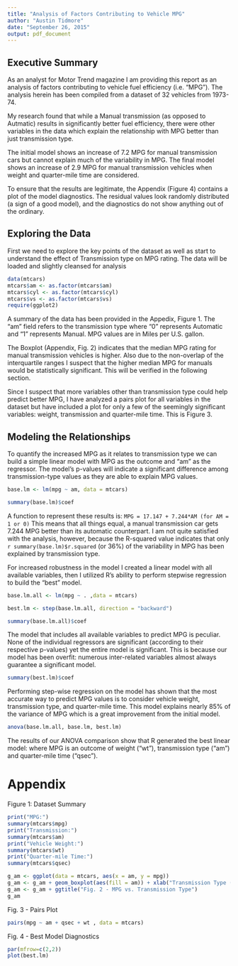 ```yaml
---
title: "Analysis of Factors Contributing to Vehicle MPG"
author: "Austin Tidmore"
date: "September 26, 2015"
output: pdf_document
---
```


## Executive Summary
As an analyst for Motor Trend magazine I am providing this report as an analysis of factors contributing to vehicle fuel efficiency (i.e. "MPG"). The analysis herein has been compiled from a dataset of 32 vehicles from 1973-74. 

My research found that while a Manual transmission (as opposed to Autmatic) results in significantly better fuel efficiency, there were other variables in the data which explain the relationship with MPG better than just transmission type.

The initial model shows an increase of 7.2 MPG for manual transmission cars but cannot explain much of the variability in MPG. The final model shows an increase of 2.9 MPG for manual transmission vehicles when weight and quarter-mile time are considered.

To ensure that the results are legitimate, the Appendix (Figure 4) contains a plot of the model diagnostics. The residual values look randomly distributed (a sign of a good model), and the diagnostics do not show anything out of the ordinary.

## Exploring the Data
First we need to explore the key points of the dataset as well as start to understand the effect of Transmission type on MPG rating. The data will be loaded and slightly cleansed for analysis

```r
data(mtcars)
mtcars$am <- as.factor(mtcars$am)
mtcars$cyl <- as.factor(mtcars$cyl) 
mtcars$vs <- as.factor(mtcars$vs) 
require(ggplot2)
```

A summary of the data has been provided in the Appedix, Figure 1. The "am" field refers to the transmission type where "0" represents Automatic and "1" represents Manual. MPG values are in Miles per U.S. gallon.

The Boxplot (Appendix, Fig. 2) indicates that the median MPG rating for manual transmission vehicles is higher. Also due to the non-overlap of the interquartile ranges I suspect that the higher median MPG for manuals would be statistically significant. This will be verified in the following section. 

Since I suspect that more variables other than transmission type could help predict better MPG, I have analyzed a pairs plot for all variables in the dataset but have included a plot for only a few of the seemingly significant variables: weight, transmission and quarter-mile time. This is Figure 3.

## Modeling the Relationships

To quantify the increased MPG as it relates to transmission type we can build a simple linear model with MPG as the outcome and "am" as the regressor. The model's p-values will indicate a significant difference among transmission-type values as they are able to explain MPG values.

```r
base.lm <- lm(mpg ~ am, data = mtcars)

summary(base.lm)$coef
```
A function to represent these results is: `MPG = 17.147 + 7.244*AM (for AM = 1 or 0)` This means that all things equal, a manual transmission car gets 7.244 MPG better than its automatic counterpart. I am not quite satisfied with the analysis, however, because the R-squared value indicates that only `r summary(base.lm)$r.squared` (or 36%) of the variability in MPG has been explained by transmission type. 

For increased robustness in the model I created a linear model with all available variables, then I utilized R's ability to perform stepwise regression to build the "best" model. 

```r
base.lm.all <- lm(mpg ~ . ,data = mtcars)

best.lm <- step(base.lm.all, direction = "backward")
```

```r
summary(base.lm.all)$coef
```
The model that includes all available variables to predict MPG is peculiar. None of the individual regressors are significant (according to their respective p-values) yet the entire model is significant. This is because our model has been overfit: numerous inter-related variables almost always guarantee a significant model.

```r
summary(best.lm)$coef
```
Performing step-wise regression on the model has shown that the most accurate way to predict MPG values is to consider vehicle weight, transmission type, and quarter-mile time. This model explains nearly 85% of the variance of MPG which is a great improvement from the initial model.

```r
anova(base.lm.all, base.lm, best.lm)
```
The results of our ANOVA comparison show that R generated the best linear model: where MPG is an outcome of weight ("wt"), transmission type ("am") and quarter-mile time ("qsec").




# Appendix
Figure 1: Dataset Summary
```r
print("MPG:")
summary(mtcars$mpg)
print("Transmission:")
summary(mtcars$am)
print("Vehicle Weight:")
summary(mtcars$wt)
print("Quarter-mile Time:")
summary(mtcars$qsec)
```


```r
g_am <- ggplot(data = mtcars, aes(x = am, y = mpg))
g_am <- g_am + geom_boxplot(aes(fill = am)) + xlab("Transmission Type (0: Auto, 1: Manual)") 
g_am <- g_am + ggtitle("Fig. 2 - MPG vs. Transmission Type")
g_am
```

Fig. 3 - Pairs Plot  
```r
pairs(mpg ~ am + qsec + wt , data = mtcars)
```


Fig. 4 - Best Model Diagnostics   
```r

par(mfrow=c(2,2))
plot(best.lm)
```